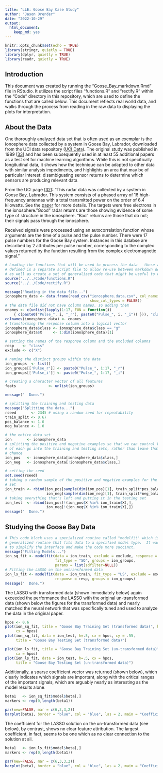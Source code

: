```yaml
---
title: "LLE: Goose Bay Case Study"
author: "Jason Orender"
date: "2022-10-29"
output: 
  html_document: 
    keep_md: yes
---
```


```r
knitr::opts_chunk$set(echo = TRUE)
library(stringr, quietly = TRUE)
library(dplyr, quietly = TRUE)
library(readr, quietly = TRUE)
```
## Introduction

This document was created by running the "Goose_Bay_markdown.Rmd" file in
RStudio. It utilizes the script files "functions.R" and "rectify.R" within the
"Code" directory in this repository, which are used to define the functions that
are called below.  This document reflects real world data, and walks through
the process from reading in the raw data to displaying the plots for
interpretation.

## About the Data

One thoroughly analyzed data set that is often used as an exemplar is the
ionosphere data collected by a system in Goose Bay, Labrador, downloaded from
the UCI data repository (<a href="http://archive.ics.uci.edu/ml/datasets/Ionosphere">UCI Data</a>). The original study was published in 1989 [<a href="https://www.jhuapl.edu/Content/techdigest/pdf/V10-N03/10-03-Sigillito_Class.pdf">33</a>] and has been subsequently used in at least 55 additional papers as a test set
for machine learning algorithms.  While this is not specifically longitudinal
data, it shows how the technique can be adapted to other data with similar
analysis impediments, and highlights an area that may be of particular interest:
disambiguating sensor returns to determine which sensors are producing relevant
data.

From the UCI page [<a href="http://archive.ics.uci.edu/ml/index.php">32</a>]:
"This radar data was collected by a system in Goose Bay, Labrador. This system
consists of a phased array of 16 high-frequency antennas with a total
transmitted power on the order of 6.4 kilowatts. See the <a href="https://www.jhuapl.edu/Content/techdigest/pdf/V10-N03/10-03-Sigillito_Class.pdf">paper</a> for more details. The targets were free electrons in the
ionosphere. "Good" radar returns are those showing evidence of some type of
structure in the ionosphere. "Bad" returns are those that do not; their signals
pass through the ionosphere.

Received signals were processed using an autocorrelation function whose
arguments are the time of a pulse and the pulse number. There were 17 pulse
numbers for the Goose Bay system. Instances in this databse are described by 2
attributes per pulse number, corresponding to the complex values returned by the
function resulting from the complex electromagnetic signal."

```r
# Loading the functions that will be used to process the data - these are
# defined in a separate script file to allow re-use between markdown documents
# as well as create a set of generalized code that might be useful to others.
source("../../Code/functions.R")
source("../../Code/rectify.R")
```

```r
message("Reading in the data file...")
ionosphere_data <- data.frame(read_csv("ionosphere.data.csv", col_names = FALSE,
                                       show_col_types = FALSE))
# the data file did not have column names, so adding them
cnames <- c(unlist(lapply(1:17, FUN = function(i)
    { c(paste0("Pulse_", i, "_r"), paste0("Pulse_", i, "_i")) })), "class")
colnames(ionosphere_data) <- cnames
# transforming the response column into a logical vector
ionosphere_data$class <- ionosphere_data$class == "g"
ionosphere_data$X     <- 1:dim(ionosphere_data)[1]

# setting the names of the response column and the excluded columns
resp    <- "class"
exclude <- c("X")

# naming the distinct groups within the data
ion_groups  <- list()
ion_groups[['Pulse_r']] <- paste0("Pulse_", 1:17, "_r")
ion_groups[['Pulse_i']] <- paste0("Pulse_", 1:17, "_i")

# creating a character vector of all features
feats               <- unlist(ion_groups)

message("  Done.")

# splitting the training and testing data
message("Splitting the data...")
rseed       <- 2345 # using a random seed for repeatability
train_split <- 0.67
pos_balance <- 1.0
neg_balance <- 1.0

# the entire data set
ion       <- ionosphere_data
# splitting the positive and negative examples so that we can control how many
# of each go into the training and testing sets, rather than leave that to
# chance
ion_pos   <- ionosphere_data[ionosphere_data$class,]
ion_neg   <- ionosphere_data[!ionosphere_data$class,]

# setting the seed
set.seed(rseed)
# taking a random sample of the positive and negative examples for the training
# set
ion_train <- rbind(ion_pos[sample(dim(ion_pos)[1], train_split*pos_balance*dim(ion_pos)[1]),],
                   ion_neg[sample(dim(ion_neg)[1], train_split*neg_balance*dim(ion_neg)[1]),])
# taking everything that's left and putting it in the testing set
ion_test  <- rbind(ion_pos[!(ion_pos$X %in% ion_train$X),],
                   ion_neg[!(ion_neg$X %in% ion_train$X),])
message("  Done.")
```

## Studying the Goose Bay Data

```r
# This code block uses a specialized routine called "modelfit" which is a
# generalized routine that fits data to a specified model type.  It was made
# to simplify the interface and make the code more succinct.
message("Fitting Models...")
ion_sq_fit <- modelfit(data = ion_train, exclude = exclude, response = resp,
                       fit_type = "SQ", groups = ion_groups,
                       params = list(sdfilter=NULL))
# Fitting the LASSO on the untransformed data
ion_ls_fit <- modelfit(data = ion_train, fit_type = "LS", exclude = exclude,
                       response = resp, groups = ion_groups)
message("  Done.")
```
The LASSO with transformed data (shown immediately below) again exceeded the
performance the LASSO with the original un-transformed data (shown below the
figures for the transformed data) and nearly matched the neural network that was
specifically tuned and used to analyze the data in the original paper.

```r
hpos <- 0.6
plot(ion_sq_fit, title = "Goose Bay Training Set (transformed data)", h=.5,
     cx = hpos)
plot(ion_sq_fit, data = ion_test, h=.5, cx = hpos, cy = .55,
     title = "Goose Bay Testing Set (transformed data)")
```

```r
plot(ion_ls_fit, title = "Goose Bay Training Set (un-transformed data)", h=.5,
     cx = hpos)
plot(ion_ls_fit, data = ion_test, h=.5, cx = hpos,
     title = "Goose Bay Testing Set (un-transformed data)")
```

Additionally, a sparse coefficient vector was returned (shown below), which
clearly indicates which signals are important, along with the critical ranges of
the important signals, which are arguably nearly as interesting as the model
results alone.

```r
beta1   <- ion_sq_fit$model$beta[,]
markers <- rep(0,length(beta1))

par(new=FALSE, mar = c(6,3,3,2))
barplot(beta1, border = "blue", col = "blue", las = 2, main = "Coefficients from Transformed Data")
```

The coefficient for the LASSO solution on the un-transformed data (see below),
by contrast, shows no clear feature attribution.  The largest coefficient, in
fact, seems to be one which as no clear connection to the solution at all.

```r
beta1   <- ion_ls_fit$model$beta[,]
markers <- rep(0,length(beta1))

par(new=FALSE, mar = c(6,3,3,2))
barplot(beta1, border = "blue", col = "blue", las = 2, main = "Coefficients from Un-Transformed Data")
```

